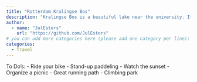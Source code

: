 ```yaml
---
title: "Rotterdam Kralingse Bos"
description: "Kralingse Bos is a beautiful lake near the university. It is an great place for picnics or stand-up paddling."
author:
  - name: "JulEsters"
    url: "https://github.com/JulEsters"
# you can add more categories here (please add one category per line):
categories:
  - Travel
---
```


To Do's: 
- Ride your bike 
- Stand-up paddeling 
- Watch the sunset 
- Organize a picnic
- Great running path 
- Climbing park 